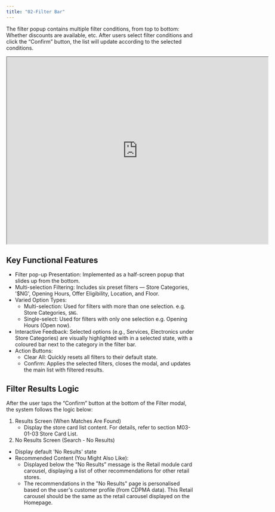 ```yaml
---
title: "02-Filter Bar"
---
```


The filter popup contains multiple filter conditions, from top to bottom: Whether discounts are available, etc. After users select filter conditions and click the “Confirm” button, the list will update according to the selected conditions.

<iframe allowfullscreen allow="autoplay; fullscreen; clipboard-write" width="700" height="500" src="https://www.figma.com/embed?embed_host=share&url=https://www.figma.com/file/dogOPeGxUe0sjpG2jGnayE?type=design&node-id=2636%3A94818&mode=design" ></iframe>


## **Key Functional Features**

- Filter pop-up Presentation: Implemented as a half-screen popup that slides up from the bottom.
- Multi-selection Filtering: Includes six preset filters — Store Categories, '$NG', Opening Hours, Offer Eligibility, Location, and Floor.
- Varied Option Types:
    - Multi-selection: Used for filters with more than one selection. e.g. Store Categories, `$NG`.
    - Single-select: Used for filters with only one selection e.g. Opening Hours (Open now).
- Interactive Feedback: Selected options (e.g., Services, Electronics under Store Categories) are visually highlighted with in a selected state, with a coloured bar next to the category in the filter bar.
- Action Buttons:
    - Clear All: Quickly resets all filters to their default state.
    - Confirm: Applies the selected filters, closes the modal, and updates the main list with filtered results.

## **Filter Results Logic**

After the user taps the “Confirm” button at the bottom of the Filter modal, the system follows the logic below:
1. Results Screen (When Matches Are Found)
    - Display the store card list content. For details, refer to section M03-01-03 Store Card List.
2. No Results Screen (Search - No Results)
- Display default 'No Results' state
- Recommended Content (You Might Also Like):
    - Displayed below the “No Results” message is the Retail module card carousel, displaying a list of other recommendations for other retail stores.
    - The recommendations in the "No Results" page is personalised based on the user's customer profile (from CDPMA data). This Retail carousel should be the same as the retail carousel displayed on the Homepage.